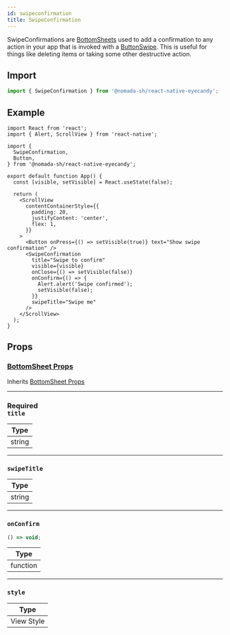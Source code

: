 ```yaml
---
id: swipeconfirmation
title: SwipeConfirmation
---
```


SwipeConfirmations are [BottomSheets](bottomSheet) used to add a confirmation to any action in your app that is invoked with a [ButtonSwipe](buttonswipe). This is useful for things like deleting items or taking some other destructive action. 

## Import

```jsx
import { SwipeConfirmation } from '@nomada-sh/react-native-eyecandy';
```

## Example

```SnackPlayer name=RN%20Eyecandy%20SwipeConfirmation
import React from 'react';
import { Alert, ScrollView } from 'react-native';

import {
  SwipeConfirmation,
  Button,
} from '@nomada-sh/react-native-eyecandy';

export default function App() {
  const [visible, setVisible] = React.useState(false);

  return (
    <ScrollView
      contentContainerStyle={{
        padding: 20,
        justifyContent: 'center',
        flex: 1,
      }}
    >
      <Button onPress={() => setVisible(true)} text="Show swipe confirmation" />
      <SwipeConfirmation
        title="Swipe to confirm"
        visible={visible}
        onClose={() => setVisible(false)}
        onConfirm={() => {
          Alert.alert('Swipe confirmed');
          setVisible(false);
        }}
        swipeTitle="Swipe me"
      />
    </ScrollView>
  );
}
```

<!-- ![BottomSheetSwipeConfirmation](../assets/components/bottomsheetswipeconfirmation.gif) -->

## Props

### [BottomSheet Props](bottomSheet#props)

Inherits [BottomSheet Props](bottomSheet#props)

---

### <div class="label required basic">Required</div>**`title`**

| Type   |
| ------ |
| string |

---

### `swipeTitle`

| Type   |
| ------ |
| string |

---

### `onConfirm`

```jsx
() => void;
```

| Type     |
| -------- |
| function |

---

### `style`

| Type       |
| ---------- |
| View Style |
